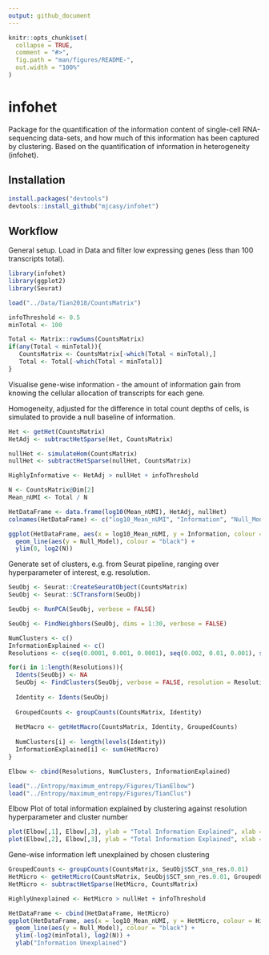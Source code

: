 ```yaml
---
output: github_document
---
```


<!-- README.md is generated from README.Rmd. Please edit that file -->

```r
knitr::opts_chunk$set(
  collapse = TRUE,
  comment = "#>",
  fig.path = "man/figures/README-",
  out.width = "100%"
)
```

# infohet

<!-- badges: start -->
<!-- badges: end -->

Package for the quantification of the information content of single-cell RNA-sequencing data-sets, and how much of this information has been captured by clustering. Based on the quantification of information in heterogeneity (infohet).

## Installation

``` r
install.packages("devtools")
devtools::install_github("mjcasy/infohet")
```

## Workflow

General setup. Load in Data and filter low expressing genes (less than 100 transcripts total). 

```r
library(infohet)
library(ggplot2)
library(Seurat)

load("../Data/Tian2018/CountsMatrix")

infoThreshold <- 0.5
minTotal <- 100

Total <- Matrix::rowSums(CountsMatrix)
if(any(Total < minTotal)){
   CountsMatrix <- CountsMatrix[-which(Total < minTotal),]
   Total <- Total[-which(Total < minTotal)]
}
```

Visualise gene-wise information - the amount of information gain from knowing the cellular allocation of transcripts for each gene.

Homogeneity, adjusted for the difference in total count depths of cells, is simulated to provide a null baseline of information.

```r
Het <- getHet(CountsMatrix)
HetAdj <- subtractHetSparse(Het, CountsMatrix)

nullHet <- simulateHom(CountsMatrix)
nullHet <- subtractHetSparse(nullHet, CountsMatrix)

HighlyInformative <- HetAdj > nullHet + infoThreshold

N <- CountsMatrix@Dim[2]
Mean_nUMI <- Total / N

HetDataFrame <- data.frame(log10(Mean_nUMI), HetAdj, nullHet)
colnames(HetDataFrame) <- c("log10_Mean_nUMI", "Information", "Null_Model")

ggplot(HetDataFrame, aes(x = log10_Mean_nUMI, y = Information, colour = HighlyInformative)) + geom_point() +
  geom_line(aes(y = Null_Model), colour = "black") + 
  ylim(0, log2(N))
```

Generate set of clusters, e.g. from Seurat pipeline, ranging over hyperparameter of interest, e.g. resolution.

```r
SeuObj <- Seurat::CreateSeuratObject(CountsMatrix)
SeuObj <- Seurat::SCTransform(SeuObj)

SeuObj <- RunPCA(SeuObj, verbose = FALSE)

SeuObj <- FindNeighbors(SeuObj, dims = 1:30, verbose = FALSE)

NumClusters <- c()
InformationExplained <- c()
Resolutions <- c(seq(0.0001, 0.001, 0.0001), seq(0.002, 0.01, 0.001), seq(0.02, 0.2, 0.01), seq(0.3, 1, 0.1))

for(i in 1:length(Resolutions)){
  Idents(SeuObj) <- NA
  SeuObj <- FindClusters(SeuObj, verbose = FALSE, resolution = Resolutions[i])
  
  Identity <- Idents(SeuObj)
  
  GroupedCounts <- groupCounts(CountsMatrix, Identity)
  
  HetMacro <- getHetMacro(CountsMatrix, Identity, GroupedCounts)
  
  NumClusters[i] <- length(levels(Identity))
  InformationExplained[i] <- sum(HetMacro) 
}

Elbow <- cbind(Resolutions, NumClusters, InformationExplained)
```

```r
load("../Entropy/maximum_entropy/Figures/TianElbow")
load("../Entropy/maximum_entropy/Figures/TianClus")
```

Elbow Plot of total information explained by clustering against resolution hyperparameter and cluster number

```r
plot(Elbow[,1], Elbow[,3], ylab = "Total Information Explained", xlab = "Resolution", type = "l")
plot(Elbow[,2], Elbow[,3], ylab = "Total Information Explained", xlab = "Number of Clusters", type = "l")
```

Gene-wise information left unexplained by chosen clustering

```r
GroupedCounts <- groupCounts(CountsMatrix, SeuObj$SCT_snn_res.0.01)
HetMicro <- getHetMicro(CountsMatrix, SeuObj$SCT_snn_res.0.01, GroupedCounts)
HetMicro <- subtractHetSparse(HetMicro, CountsMatrix)

HighlyUnexplained <- HetMicro > nullHet + infoThreshold

HetDataFrame <- cbind(HetDataFrame, HetMicro)
ggplot(HetDataFrame, aes(x = log10_Mean_nUMI, y = HetMicro, colour = HighlyUnexplained)) + geom_point() +
  geom_line(aes(y = Null_Model), colour = "black") + 
  ylim(-log2(minTotal), log2(N)) +
  ylab("Information Unexplained")
```

